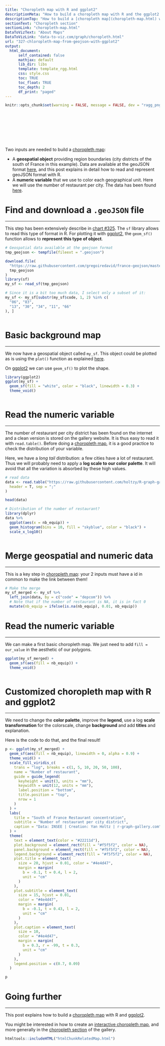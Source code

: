 ```yaml
---
title: "Choropleth map with R and ggplot2"
descriptionMeta: "How to build a choropleth map with R and the ggplot2 package. This post shows how to load geospatial data in R, merge region features and build the map. Reproducible code is provided."
descriptionTop: "How to build a [choropleth map](choropleth-map.html) with `R` and the [ggplot2](ggplot2-package.html) package. This post shows how to **load geospatial data** in R, **merge region** features and **build the map**. Reproducible code is provided."
sectionText: "Choropleth section"
sectionLink: "choropleth-map.html"
DataToVizText: "About Maps"
DataToVizLink: "data-to-viz.com/graph/choropleth.html"
url: "327-chloropleth-map-from-geojson-with-ggplot2"
output:
  html_document:
      self_contained: false
      mathjax: default
      lib_dir: libs
      template: template_rgg.html
      css: style.css
      toc: TRUE
      toc_float: TRUE
      toc_depth: 2
      df_print: "paged"
---
```



```r
knitr::opts_chunk$set(warning = FALSE, message = FALSE, dev = "ragg_png", dpi = 300)
```

<div class="container" style="padding-top: 100px">






Two inputs are needed to build a [choropleth map](choropleth-map.html):

- A **geospatial object** providing region boundaries (city districts of the south of France in this example). Data are available at the geoJSON format [here](https://github.com/gregoiredavid/france-geojson), and this post explains in detail how to read and represent geoJSON format with R.
- A **numeric variable** that we use to color each geographical unit. Here we will use the number of restaurant per city. The data has been found [here](https://www.insee.fr/fr/accueil).









# Find and download a `.geoJSON` file
***


This step has been extensively describe in [chart #325](325-background-map-from-geojson-format-in-r.html). The `sf` library allows to read this type of format in R. For plotting it with [ggplot2](ggplot2-package.html), the `geom_sf()` function allows to **represent this type of object**.

```r
# Geospatial data available at the geojson format
tmp_geojson <- tempfile(fileext = ".geojson")

download.file(
  "https://raw.githubusercontent.com/gregoiredavid/france-geojson/master/communes.geojson",
  tmp_geojson
)
library(sf)
my_sf <- read_sf(tmp_geojson)

# Since it is a bit too much data, I select only a subset of it:
my_sf <- my_sf[substr(my_sf$code, 1, 2) %in% c(
  "06", "83",
  "13", "30", "34", "11", "66"
), ]
```


```r
```











# Basic background map
***

<div class = "row">

<div class = "col-md-6  col-sm-12 align-self-center">

We now have a geospatial object called `my_sf`. This object could be plotted as is using the `plot()` function as explained [here](choropleth-map-in-r.html).

On [ggplot2](ggplot2-package.html) we can use `geom_sf()` to plot the shape.

</div>


<div class = "col-md-6  col-sm-12">

```r
library(ggplot2)
ggplot(my_sf) +
  geom_sf(fill = "white", color = "black", linewidth = 0.3) +
  theme_void()
```

</div>
</div>

```r
```













# Read the numeric variable
***

<div class = "row">

<div class = "col-md-6  col-sm-12 align-self-center">

The number of restaurant per city district has been found on the internet and a clean version is stored on the gallery website. It is thus easy to read it with `read.table()`. Before doing a [choropleth map](choropleth-map.html), it is a good practice to check the distribution of your variable.

Here, we have a *long tail* distribution: a few cities have a lot of restaurant. Thus we will probably need to apply a **log scale to our color palette**. It will avoid that all the variation is absorbed by these high values.

</div>


<div class = "col-md-6  col-sm-12">

```r
# read data
data <- read.table("https://raw.githubusercontent.com/holtzy/R-graph-gallery/master/DATA/data_on_french_states.csv",
  header = T, sep = ";"
)

head(data)

# Distribution of the number of restaurant?
library(dplyr)
data %>%
  ggplot(aes(x = nb_equip)) +
  geom_histogram(bins = 10, fill = "skyblue", color = "black") +
  scale_x_log10()
```

</div>
</div>

```r
```













# Merge geospatial and numeric data
***

This is a key step in [choropleth map](choropleth-map.html): your 2 inputs must have a id in common to make the link between them!


```r
# Make the merge
my_sf_merged <- my_sf %>%
  left_join(data, by = c("code" = "depcom")) %>%
  # Note that if the number of restaurant is NA, it is in fact 0
  mutate(nb_equip = ifelse(is.na(nb_equip), 0.01, nb_equip))
```











# Read the numeric variable
***

<div class = "row">

<div class = "col-md-6  col-sm-12 align-self-center">

We can make a first basic choropleth map. We just need to add `fill = our_value` in the aesthetic of our polygons.

</div>


<div class = "col-md-6  col-sm-12">

```r
ggplot(my_sf_merged) +
  geom_sf(aes(fill = nb_equip)) +
  theme_void()
```

</div>
</div>

```r
```











# Customized choropleth map with R and ggplot2
***

We need to change the **color palette**, improve the **legend**, use a log **scale transformation** for the colorscale, change **background** and add **titles** and explanation.

Here is the code to do that, and the final result!

```r
p <- ggplot(my_sf_merged) +
  geom_sf(aes(fill = nb_equip), linewidth = 0, alpha = 0.9) +
  theme_void() +
  scale_fill_viridis_c(
    trans = "log", breaks = c(1, 5, 10, 20, 50, 100),
    name = "Number of restaurant",
    guide = guide_legend(
      keyheight = unit(3, units = "mm"),
      keywidth = unit(12, units = "mm"),
      label.position = "bottom",
      title.position = "top",
      nrow = 1
    )
  ) +
  labs(
    title = "South of France Restaurant concentration",
    subtitle = "Number of restaurant per city district",
    caption = "Data: INSEE | Creation: Yan Holtz | r-graph-gallery.com"
  ) +
  theme(
    text = element_text(color = "#22211d"),
    plot.background = element_rect(fill = "#f5f5f2", color = NA),
    panel.background = element_rect(fill = "#f5f5f2", color = NA),
    legend.background = element_rect(fill = "#f5f5f2", color = NA),
    plot.title = element_text(
      size = 20, hjust = 0.01, color = "#4e4d47",
      margin = margin(
        b = -0.1, t = 0.4, l = 2,
        unit = "cm"
      )
    ),
    plot.subtitle = element_text(
      size = 15, hjust = 0.01,
      color = "#4e4d47",
      margin = margin(
        b = -0.1, t = 0.43, l = 2,
        unit = "cm"
      )
    ),
    plot.caption = element_text(
      size = 10,
      color = "#4e4d47",
      margin = margin(
        b = 0.3, r = -99, t = 0.3,
        unit = "cm"
      )
    ),
    legend.position = c(0.7, 0.09)
  )

p
```






# Going further
***

This post explains how to build a [choropleth map](choropleth-map.html) with R and [ggplot2](ggplot2-package.html).

You might be interested in how to create an [interactive choropleth map](183-choropleth-map-with-leaflet.html), and more generally in the [choropleth section](choropleth-map.html) of the gallery.








<!-- Close container -->
</div>




```r
htmltools::includeHTML("htmlChunkRelatedMap.html")
```
